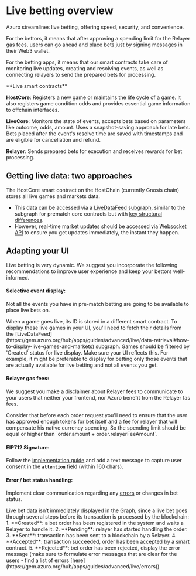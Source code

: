 
# Live betting overview

Azuro streamlines live betting, offering speed, security, and convenience.  

For the bettors, it means that after approving a spending limit for the Relayer gas fees, users can go ahead and place bets just by signing messages in their Web3 wallet.

For the betting apps, it means that our smart contracts take care of monitoring live updates, creating and resolving events, as well as connecting relayers to send the prepared bets for processing. 

<Callout type="info">
**Live smart contracts**

**HostCore**: Registers a new game or maintains the life cycle of a game. It also registers game condition odds and provides essential game information to offchain interfaces.

**LiveCore**: Monitors the state of events, accepts bets based on parameters like outcome, odds, amount. Uses a snapshot-saving approach for late bets. Bets placed after the event's resolve time are saved with timestamps and are eligible for cancellation and refund.

**Relayer**: Sends prepared bets for execution and receives rewards for bet processing.
</Callout>

## Getting live data: two approaches

The HostCore smart contract on the HostChain (currently Gnosis chain) stores all live games and markets data. 

- This data can be accessed via a [LiveDataFeed subgraph](https://gem.azuro.org/subgraph/overview), similar to the subgraph for prematch core contracts but with [key structural differences](https://gem.azuro.org/guides/advanced/live/data-retrieval).
- However, real-time market updates should be accessed via [Websocket API](https://gem.azuro.org/hub/apps/guides/advanced/live/data-retrieval#get-realtime-markets-updates) to ensure you get updates immediately, the instant they happen.

## Adapting your UI

Live betting is very dynamic. We suggest you incorporate the following recommendations to improve user experience and keep your bettors well-informed.

#### Selective event display: 
Not all the events you have in pre-match betting are going to be available to place live bets on.

<Callout type="info">
When a game goes live, its ID is stored in a different smart contract. To display these live games in your UI, you'll need to fetch their details from the [LiveDataFeed](https://gem.azuro.org/hub/apps/guides/advanced/live/data-retrieval#how-to-display-live-games-and-markets) subgraph. Games should be filtered by 'Created' status for live display.
Make sure your UI reflects this. For example, it might be preferable to display for betting only those events that are actually available for live betting and not all events you get.
</Callout>


#### Relayer gas fees: 
We suggest you make a disclaimer about Relayer fees to communicate to your users that neither your frontend, nor Azuro benefit from the Relayer fas fees.

<Callout type="info">
Consider that before each order request you'll need to ensure that the user has approved enough tokens for bet itself and a fee for relayer that will compensate his native currency spending. So the spending limit should be equal or higher than `order.amount + order.relayerFeeAmount`.
</Callout>


#### EIP712 Signature: 
Follow the [implementation guide](https://gem.azuro.org/hub/apps/guides/advanced/live/signature-format) and add a text message to capture user consent in the **`attention`** field (within 160 chars).

#### Error / bet status handling: 
Implement clear communication regarding any [errors](https://gem.azuro.org/hub/apps/guides/advanced/live/errors) or changes in bet status.

<Callout type="info">
Live bet data isn’t immediately displayed in the Graph, since a live bet goes through several steps before its transaction is processed by the blockchain:
1. **Created**: a bet order has been registered in the system and waits a Relayer to handle it.
2. **Pending**: relayer has started handling the order.
3. **Sent**: transaction has been sent to a blockchain by a Relayer.
4. **Accepted**: transaction succeeded, order has been accepted by a smart contract.
5. **Rejected**: bet order has been rejected, display the error message (make sure to formulate error messages that are clear for the users - find a list of errors [here](https://gem.azuro.org/hub/apps/guides/advanced/live/errors))
</Callout>
